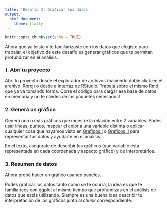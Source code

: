 ```yaml
---
title: 'Desafío 3: Graficar los datos'
output: 
  html_document:
    theme: flatly
---
```


```r
knitr::opts_chunk$set(echo = TRUE)
```

Ahora que ya leíste y te familiarizaste con los datos que elegiste para trabajar, el objetivo de este desafío es generar gráficos que te permitan profundizar en el análisis. 

### 1. Abrí tu proyecto

Abrí tu proyecto desde el explorador de archivos (haciendo doble click en el archivo .Rproj) o desde a interfaz de RStudio. Trabajá sobre el mismo Rmd, que ya va tomando forma. Corré el código para cargar esa base de datos en memoria y no te olvides de los paquetes necesarios!

### 2. Generá un gráfico 

Generá uno o más gráficos que muestre la relación entre 2 variables. Podés usar líneas, puntos, mapear el color a una variable distinta o aplicar cualquier cosa que hayamos visto en [Graficos I](06-graficos-I.html) o [Graficos II](07-graficos-II.html) para representar tus datos y ayudarte en el análisis. 

En el texto, asegurate de describir los gráficos (que variable está representada en cada coordenada y aspecto gráfico) y de interpretarlos. 

### 3. Resumen de datos

Ahora probá hacer un gráfico usando paneles. 


Podés graficar los datos tanto como se te ocurra, la idea es que te familiarices con ggplot al mismo tiempo que profundizas en el análisis de datos que estás utilizando. Siempre es una buena idea describir tu interpretación de los gráficos junto al *chunk* correspondiente. 
